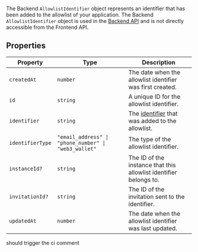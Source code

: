 The Backend `AllowlistIdentifier` object represents an identifier that has been added to the allowlist of your application. The Backend `AllowlistIdentifier` object is used in the [Backend API](/docs/reference/backend-api/tag/Allow-list-Block-list#operation/ListAllowlistIdentifiers) and is not directly accessible from the Frontend API.

## Properties

| Property                                     | Type                                                            | Description                                                                                                               |
| -------------------------------------------- | --------------------------------------------------------------- | ------------------------------------------------------------------------------------------------------------------------- |
| <a id="createdat"></a> `createdAt`           | `number`                                                        | The date when the allowlist identifier was first created.                                                                 |
| <a id="id"></a> `id`                         | `string`                                                        | A unique ID for the allowlist identifier.                                                                                 |
| <a id="identifier"></a> `identifier`         | `string`                                                        | The [identifier](/docs/authentication/configuration/sign-up-sign-in-options#identifiers) that was added to the allowlist. |
| <a id="identifiertype"></a> `identifierType` | <code>"email_address" \| "phone_number" \| "web3_wallet"</code> | The type of the allowlist identifier.                                                                                     |
| <a id="instanceid"></a> `instanceId?`        | `string`                                                        | The ID of the instance that this allowlist identifier belongs to.                                                         |
| <a id="invitationid"></a> `invitationId?`    | `string`                                                        | The ID of the invitation sent to the identifier.                                                                          |
| <a id="updatedat"></a> `updatedAt`           | `number`                                                        | The date when the allowlist identifier was last updated.                                                                  |

should trigger the ci comment